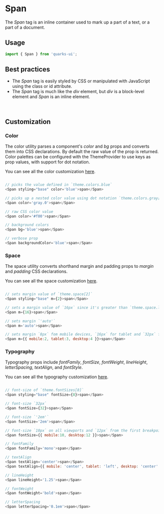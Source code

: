 <Meta title="Typography/Span/Get started" />

# Span

The _Span_ tag is an inline container used to mark up a part of a text, or a part of a document.

## Usage

```javascript
import { Span } from 'quarks-ui';
```

## Best practices

-   The _Span_ tag is easily styled by CSS or manipulated with JavaScript using the class or id attribute.
-   The _Span_ tag is much like the _div_ element, but _div_ is a block-level element and _Span_ is an inline element.

<br/>

## Customization

### Color

The color utility parses a component's _color_ and _bg_ props and converts them into CSS declarations. By default the raw value of the prop is returned. Color palettes can be configured with the ThemeProvider to use keys as prop values, with support for dot notation.

You can see all the color customization [here](https://styled-system.com/api/#color).

```javascript

// picks the value defined in `theme.colors.blue`
<Span styling="base" color='blue'>span</Span>

// picks up a nested color value using dot notation `theme.colors.gray[0]`
<Span color='gray.0'>span</Span>

// raw CSS color value
<Span color='#f00'>span</Span>

// background colors
<Span bg='blue'>span</Span>

// verbose prop
<Span backgroundColor='blue'>span</Span>
```

### Space

The space utility converts shorthand margin and padding props to _margin_ and _padding_ CSS declarations.

You can see all the space customization [here](https://styled-system.com/api#space).

```javascript

// sets margin value of `theme.space[2]`
<Span styling="base" m={2}>span</Span>

// sets a margin value of `16px` since it's greater than `theme.space.length`
<Span m={16}>span</Span>

// sets margin `'auto'`
<Span m='auto'>span</Span>

// sets margin `8px` fom mobile devices, `16px` for tablet and `32px` for desktop from the first breakpoint and up
<Span m={{ mobile:2, tablet:3, desktop:4 }}>span</Span>
```

### Typography

Typography props include _fontFamily_, _fontSize_, _fontWeight_, _lineHeight_, _letterSpacing_, _textAlign_, and _fontStyle_.

You can see all the typography customization [here](https://styled-system.com/api/#typography).

```javascript

// font-size of `theme.fontSizes[8]`
<Span styling="base" fontSize={8}>span</Span>

// font-size `32px`
<Span fontSize={32}>span</Span>

// font-size `'2em'`
<Span fontSize='2em'>span</Span>

// font-size `10px` on all viewports and `12px` from the first breakpoint and up
<Span fontSize={{ mobile:10, desktop:12 }}>span</Span>

// fontFamily
<Span fontFamily='mono'>span</Span>

// textAlign
<Span textAlign='center'>span</Span>
<Span textAlign={{ mobile: 'center', tablet: 'left', desktop: 'center' }}>span</Span>

// lineHeight
<Span lineHeight='1.25'>span</Span>

// fontWeight
<Span fontWeight='bold'>span</Span>

// letterSpacing
<Span letterSpacing='0.1em'>span</Span>
```
